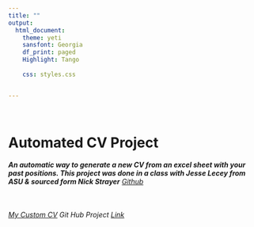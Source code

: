 ```yaml
---
title: ""
output:
  html_document:
    theme: yeti
    sansfont: Georgia
    df_print: paged
    Highlight: Tango
    
    css: styles.css


---
```


<br>


<h1>**Automated CV Project**</h1>
<h6>***An automatic way to generate a new CV from an excel sheet with your past positions. This project was done in a class with Jesse Lecey from ASU & sourced form Nick Strayer*** [Github](https://github.com/DS4PS/cv)</h6>
<br>
*[My Custom CV](https://tylerisyoung.github.io/CV/) Git Hub Project [Link](https://github.com/tylerisyoung/cv)
*


